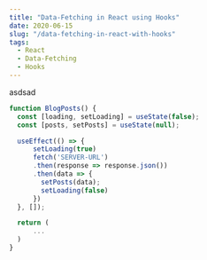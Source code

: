 ```yaml
---
title: "Data-Fetching in React using Hooks"
date: 2020-06-15
slug: "/data-fetching-in-react-with-hooks"
tags:
  - React
  - Data-Fetching
  - Hooks
---
```


asdsad

```jsx
function BlogPosts() {
  const [loading, setLoading] = useState(false);
  const [posts, setPosts] = useState(null);

  useEffect(() => {
      setLoading(true)
      fetch('SERVER-URL')
      .then(response => response.json())
      .then(data => {
        setPosts(data);
        setLoading(false)
      })
  }, []);

  return (
      ...
  )
}
```
